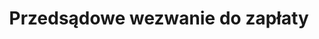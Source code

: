 ---
slug: przedsadowe-wezwanie-do-zaplaty
title: Przedsądowe wezwanie do zapłaty
categories: [biznes]
priceId: price_1Nl9zHDqWXJnMCTYp9w7mVST
draft: true
---